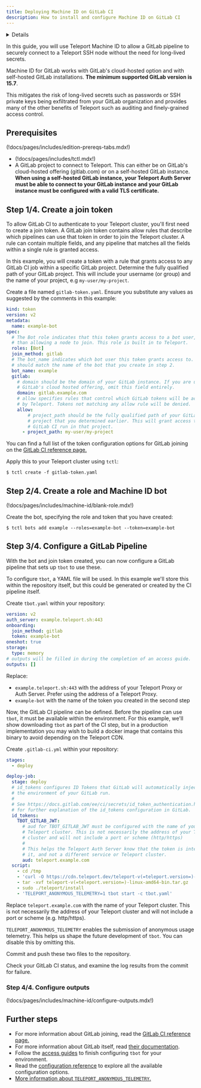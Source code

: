```yaml
---
title: Deploying Machine ID on GitLab CI
description: How to install and configure Machine ID on GitLab CI
---
```


<Details
  title="Version warning"
  opened={true}
  scope={["oss", "enterprise"]}
  scopeOnly={true}
  min="12.2"
>
  Machine ID for GitLab is available starting from Teleport `v12.2`.
</Details>

In this guide, you will use Teleport Machine ID to allow a GitLab pipeline to
securely connect to a Teleport SSH node without the need for long-lived secrets.

Machine ID for GitLab works with GitLab's cloud-hosted option and with
self-hosted GitLab installations. **The minimum supported GitLab version is
15.7**.

This mitigates the risk of long-lived secrets such as passwords or SSH private
keys being exfiltrated from your GitLab organization and provides many of
the other benefits of Teleport such as auditing and finely-grained access
control.

## Prerequisites

(!docs/pages/includes/edition-prereqs-tabs.mdx!)

- (!docs/pages/includes/tctl.mdx!)
- A GitLab project to connect to Teleport. This can either be on GitLab's
cloud-hosted offering (gitlab.com) or on a self-hosted GitLab instance. **When
using a self-hosted GitLab instance, your Teleport Auth Server must be able to
connect to your GitLab instance and your GitLab instance must be configured with
a valid TLS certificate.**

## Step 1/4. Create a join token

To allow GitLab CI to authenticate to your Teleport cluster, you'll first need
to create a join token. A GitLab join token contains allow rules that describe
which pipelines can use that token in order to join the Teleport cluster. A rule
can contain multiple fields, and any pipeline that matches all the fields
within a single rule is granted access.

In this example, you will create a token with a rule that grants access to any
GitLab CI job within a specific GitLab project. Determine the fully qualified
path of your GitLab project. This will include your username (or group) and the
name of your project, e.g `my-user/my-project`.

Create a file named `gitlab-token.yaml`. Ensure you substitute any values as
suggested by the comments in this example:

```yaml
kind: token
version: v2
metadata:
  name: example-bot
spec:
  # The Bot role indicates that this token grants access to a bot user, rather
  # than allowing a node to join. This role is built in to Teleport.
  roles: [Bot]
  join_method: gitlab
  # The bot_name indicates which bot user this token grants access to. This
  # should match the name of the bot that you create in step 2.
  bot_name: example
  gitlab:
    # domain should be the domain of your GitLab instance. If you are using
    # GitLab's cloud hosted offering, omit this field entirely.
    domain: gitlab.example.com
    # allow specifies rules that control which GitLab tokens will be accepted
    # by Teleport. Tokens not matching any allow rule will be denied.
    allow:
        # project_path should be the fully qualified path of your GitLab
        # project that you determined earlier. This will grant access to any
        # GitLab CI run in that project.
      - project_path: my-user/my-project
```

You can find a full list of the token configuration options for GitLab joining
on the
[GitLab CI reference page.](../reference/gitlab.mdx#gitlab-join-token)

Apply this to your Teleport cluster using `tctl`:

```code
$ tctl create -f gitlab-token.yaml
```

## Step 2/4. Create a role and Machine ID bot

(!docs/pages/includes/machine-id/blank-role.mdx!)

Create the bot, specifying the role and token that you have created:

```code
$ tctl bots add example --roles=example-bot --token=example-bot
```

## Step 3/4. Configure a GitLab Pipeline

With the bot and join token created, you can now configure a GitLab pipeline
that sets up `tbot` to use these.

To configure `tbot`, a YAML file will be used. In this example we'll store this
within the repository itself, but this could be generated or created by the
CI pipeline itself.

Create `tbot.yaml` within your repository:

```yaml
version: v2
auth_server: example.teleport.sh:443
onboarding:
  join_method: gitlab
  token: example-bot
oneshot: true
storage:
  type: memory
# outputs will be filled in during the completion of an access guide.
outputs: []
```

Replace:

- `example.teleport.sh:443` with the address of your Teleport Proxy or
  Auth Server. Prefer using the address of a Teleport Proxy.
- `example-bot` with the name of the token you created in the second step

Now, the GitLab CI pipeline can be defined. Before the pipeline can use `tbot`,
it must be available within the environment. For this example, we'll show
downloading `tbot` as part of the CI step, but in a production implementation
you may wish to build a docker image that contains this binary to avoid
depending on the Teleport CDN.

Create `.gitlab-ci.yml`  within your repository:

```yaml
stages:
  - deploy

deploy-job:
  stage: deploy
  # id_tokens configures ID Tokens that GitLab will automatically inject into
  # the environment of your GitLab run.
  #
  # See https://docs.gitlab.com/ee/ci/secrets/id_token_authentication.html
  # for further explanation of the id_tokens configuration in GitLab.
  id_tokens:
    TBOT_GITLAB_JWT:
      # aud for TBOT_GITLAB_JWT must be configured with the name of your
      # Teleport cluster. This is not necessarily the address of your Teleport
      # cluster and will not include a port or scheme (http/https)
      #
      # This helps the Teleport Auth Server know that the token is intended for
      # it, and not a different service or Teleport cluster.
      aud: teleport.example.com
  script:
    - cd /tmp
    - 'curl -O https://cdn.teleport.dev/teleport-v(=teleport.version=)-linux-amd64-bin.tar.gz'
    - tar -xvf teleport-v(=teleport.version=)-linux-amd64-bin.tar.gz
    - sudo ./teleport/install
    - 'TELEPORT_ANONYMOUS_TELEMETRY=1 tbot start -c tbot.yaml'
```

Replace `teleport.example.com` with the name of your Teleport cluster. This
is not necessarily the address of your Teleport cluster and will not include
a port or scheme (e.g. http/https).

`TELEPORT_ANONYMOUS_TELEMETRY` enables the submission of anonymous usage
telemetry. This helps us shape the future development of `tbot`. You can disable
this by omitting this.

Commit and push these two files to the repository.

Check your GitLab CI status, and examine the log results from the commit for
failure.

### Step 4/4. Configure outputs

(!docs/pages/includes/machine-id/configure-outputs.mdx!)

## Further steps

- For more information about GitLab joining, read the
  [GitLab CI reference page.](../reference/gitlab.mdx#gitlab-join-token)
- For more information about GitLab itself, read
  [their documentation](https://docs.gitlab.com/ee/ci/).
- Follow the [access guides](../access-guides.mdx) to finish configuring `tbot` for
  your environment.
- Read the [configuration reference](../reference/configuration.mdx) to explore
  all the available configuration options.
- [More information about `TELEPORT_ANONYMOUS_TELEMETRY`.](../reference/telemetry.mdx)
